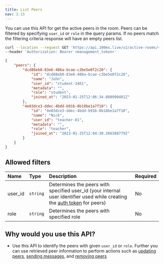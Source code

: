 ```yaml
---
title: List Peers
nav: 3.15
---
```


You can use this API for get the active peers in the room. Peers can be filtered by specifying `user_id` or `role` in the query params.
If no peers match the filtering criteria response will have an empty peers list.

<GetRequest title="https://api.100ms.live/v2/active-rooms/<room_id>/peers" />
<Request id="req-0">

```bash
curl --location --request GET 'https://api.100ms.live/v2/active-rooms/<room_id>/peers' \
--header 'Authorization: Bearer <management_token>'
```

</Request>

<ResponseBox id="res-0" status="200 OK">

```json
{
    "peers": {
        "dcd88eb0-83e6-486a-bcae-c3be5e0f2c20": {
            "id": "dcd88eb0-83e6-486a-bcae-c3be5e0f2c20",
            "name": "John",
            "user_id": "student-3461",
            "metadata": "",
            "role": "student",
            "joined_at": "2023-01-25T12:06:34.080990401Z"
        },
        "4e03dce3-ddec-4bdd-b91b-0b18be1a7f10": {
            "id": "4e03dce3-ddec-4bdd-b91b-0b18be1a7f10",
            "name": "Nick",
            "user_id": "teacher-81",
            "metadata": "",
            "role": "teacher",
            "joined_at": "2023-01-25T12:04:30.366388779Z"
        }
    }
}
```

</ResponseBox>

## Allowed filters

| Name          | Type     | Description                                                                                                                                                                                                                | Required |
| :------------ | :------- | :------------------------------------------------------------------------------------------------------------------------------------------------------------------------------------------------------------------------- | :------- |
| user_id <br/> | `string` | Determines the peers with specified user_id (your internal user identifier used while creating the [auth token](/server-side/v2/introduction/authentication-and-tokens#set-up-your-own-authentication-endpoint) for peers) | No       |
| role <br/>    | `string` | Determines the peers with specified role                                                                                                                                                                                   | No       |

## Why would you use this API?

-   Use this API to identify the peers with given `user_id` or `role`. Further you can use retrieved peer information to perform actions such as [updating peers](/server-side/v2/active-rooms/update-a-peer), [sending messages](/server-side/v2/active-rooms/send-message), and [removing peers](/server-side/v2/active-rooms/remove-peers)
